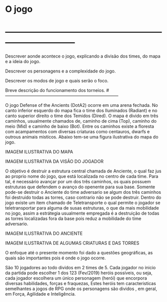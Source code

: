 # O jogo

# ------------------------------------------------------------------------------
Descrever aonde acontece o jogo, explicando a divisão dos times, do mapa e a
ideia do jogo.

Descrever os personagens e a complexidade do jogo.

Descrever os modos de jogo e quais serão o foco.

Breve descrição do funcionamento dos torneios.
# ------------------------------------------------------------------------------


O jogo Defense of the Ancients (DotA2) ocorre em uma arena fechada. No canto
inferior esquerdo do mapa fica o time dos Iluminados (Radiant) e no canto superior
direito o time dos Temidos (Dired). O mapa é divido em três caminhos, usualmente
chamados de, caminho de cima (Top), caminho do meio (Mid) e caminho de baixo
(Bot). Entre os caminhos existe a floresta com acampamentos com diversas
criaturas como centauros, dwarfs e outrous animais misticos. Abaixo tem-se uma
figura ilustrativa do mapa do jogo.

IMAGEM ILUSTRATIVA DO MAPA

IMAGEM ILUSTRATIVA DA VISÃO DO JOGADOR

O objetivo é destruir a estrutura central chamada de Anciente, o qual faz jus ao
proprio nome do jogo, que está localizada no centro de cada time. Para tal, é
necessário avançar por um dos três caminhos, os quais possuem estruturas que
defendem o avanço do openente para sua base. Somente pode-se destruir o Anciente
do time adversario se algum dos três caminhos foi destruido todas as torres,
caso contrario não se pode destruir. Dentro do jogo existe um item chamado de
Teletransporte o qual permite o jogador se teletransportar para alguma de susas
estruturas, o que da mais mobilidade no jogo, assim a estrátegia usualmente
empregada é a destruição de todas as torres localizadas fora da base pois reduz
a mobilidade do time adversario.


IMAGEM ILUSTRATIVA DO ANCIENTE

IMAGEM ILUSTRATIVA DE ALGUMAS CRIATURAS E DAS TORRES

O enfoque até o presente momento foi dado a questões geográficas, as quais são
importantes pois é onde o jogo ocorre.


São 10 jogadores ao todo dividos em 2 times de 5.
Cada jogador no inicio da partida pode escolher 1 dos 123 (Fev/2019) heróis
possíveis, ou seja, cada jogador escolhera um único personagem (herói) que
encorpora diversas habilidades, forças e fraquezas, Estes heróis tem
caracteristicas semelhantes a jogos de RPG onde os personagens são dividos , em
geral, em Força, Agilidade e Inteligência.
